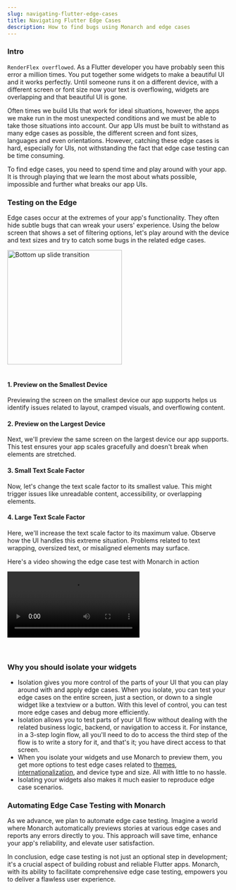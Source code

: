 ```yaml
---
slug: navigating-flutter-edge-cases
title: Navigating Flutter Edge Cases
description: How to find bugs using Monarch and edge cases
---
```



### Intro

`RenderFlex overflowed`. As a Flutter developer you have probably seen this error a
million times. You put together some widgets to make a beautiful UI and it works
perfectly. Until someone runs it on a different device, with a different screen
or font size now your text is overflowing, widgets are overlapping and that
beautiful UI is gone.

Often times we build UIs that work for ideal situations, however, the apps we
make run in the most unexpected conditions and we must be able to take those
situations into account. Our app UIs must be built to withstand as many edge
cases as possible, the different screen and font sizes, languages and even
orientations. However, catching these edge cases is hard, especially for UIs,
not withstanding the fact that edge case testing can be time consuming.

To find edge cases, you need to spend time and play around with your app. It is
through playing that we learn the most about whats possible, impossible and
further what breaks our app UIs.

### Testing on the Edge

Edge cases occur at the extremes of your app's functionality. They often hide
subtle bugs that can wreak your users' experience. Using the below screen that
shows a set of filtering options, let's play around with the device and text
sizes and try to catch some bugs in the related edge cases.

<div className="docs-intro">
  <img
    className="docs-screenshot macos"
    alt="Bottom up slide transition"
    src={edge_case_screen}
    width="260px"
  />
</div>
<br />

#### 1. Preview on the Smallest Device

Previewing the screen on the smallest device our app supports helps us identify
issues related to layout, cramped visuals, and overflowing content.

#### 2. Preview on the Largest Device

Next, we'll preview the same screen on the largest device our app supports. This
test ensures your app scales gracefully and doesn't break when elements are
stretched.

#### 3. Small Text Scale Factor

Now, let's change the text scale factor to its smallest value. This might
trigger issues like unreadable content, accessibility, or overlapping elements.

#### 4. Large Text Scale Factor

Here, we'll increase the text scale factor to its maximum value. Observe how the
UI handles this extreme situation. Problems related to text wrapping, oversized
text, or misaligned elements may surface.

Here's a video showing the edge case test with Monarch in action

<div className="blog-video video">
  <div className="text--center">
    <video
      playing
      playsinline
      controls
      autoPlay
      src={edge_case}
      type="video/webm"
    />
  </div>
</div>
<br></br>

### Why you should isolate your widgets

- Isolation gives you more control of the parts of your UI that you can play
  around with and apply edge cases. When you isolate, you can test your edge
  cases on the entire screen, just a section, or down to a single widget like a
  textview or a button. With this level of control, you can test more edge cases
  and debug more efficiently.
- Isolation allows you to test parts of your UI flow without dealing with the
  related business logic, backend, or navigation to access it. For instance, in
  a 3-step login flow, all you'll need to do to access the third step of the
  flow is to write a story for it, and that's it; you have direct access to that
  screen.
- When you isolate your widgets and use Monarch to preview them, you get more
  options to test edge cases related to [themes](/docs/themes),
  [internationalization](docs/internationalization), and device type and size.
  All with little to no hassle.
- Isolating your widgets also makes it much easier to reproduce edge case
  scenarios.

### Automating Edge Case Testing with Monarch

As we advance, we plan to automate edge case testing. Imagine a world where
Monarch automatically previews stories at various edge cases and reports any
errors directly to you. This approach will save time, enhance your app's
reliability, and elevate user satisfaction.

In conclusion, edge case testing is not just an optional step in development;
it's a crucial aspect of building robust and reliable Flutter apps. Monarch,
with its ability to facilitate comprehensive edge case testing, empowers you to
deliver a flawless user experience.
